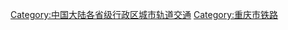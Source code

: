 {{Catnav|頁面分類|地理|地下空間|城市轨道交通|中國大陸城市軌道交通}}
{{Catnav|頁面分類|各種主題的頁面分類|依中国各省来作的分类|中國各省交通|重庆交通}}

{{catmore}}
[[Category:中国大陆各省级行政区城市轨道交通|Category:中国大陆各省级行政区城市轨道交通]]
[[Category:重庆市铁路|Category:重庆市铁路]]